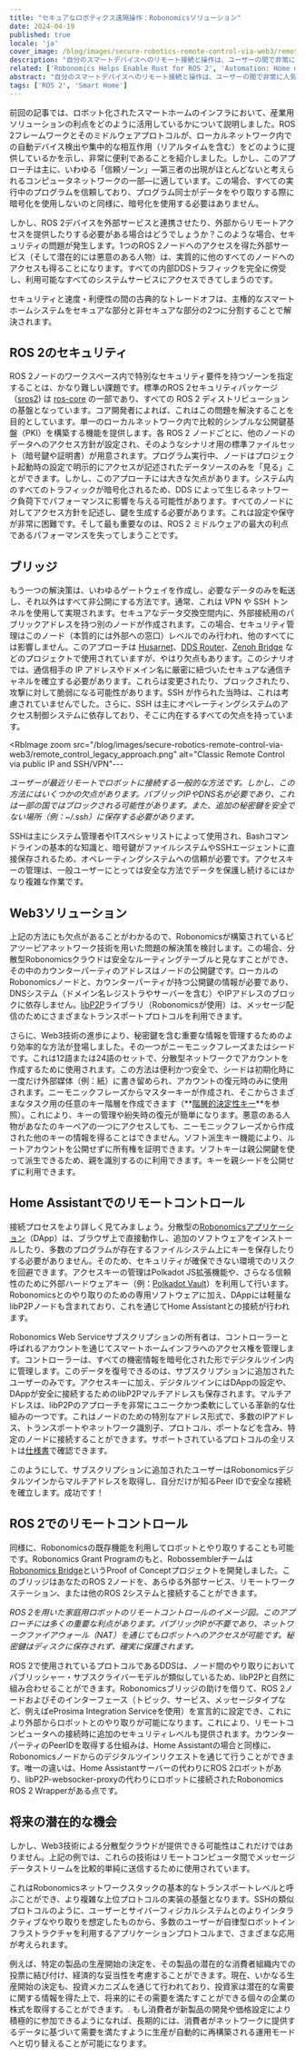 ```yaml
---
title: "セキュアなロボティクス遠隔操作：Robonomicsソリューション"
date: 2024-04-19
published: true
locale: 'ja'
cover_image: /blog/images/secure-robotics-remote-control-via-web3/remote_control_cover.png
description: "自分のスマートデバイスへのリモート接続と操作は、ユーザーの間で非常に人気のある機能です。しかし、このような一見簡単な作業でも、NATの突破からセキュリティの問題まで、経験の浅いユーザーには多くの困難が伴います。新しい記事では、Robonomicsの助けを借りてこれらの困難をどのように克服できるかを紹介します。"
related: ['Robonomics Helps Enable Rust for ROS 2', 'Automation: Home meets Industrial']
abstract: "自分のスマートデバイスへのリモート接続と操作は、ユーザーの間で非常に人気のある機能です。しかし、このような一見簡単な作業でも、NATの突破からセキュリティの問題まで、経験の浅いユーザーには多くの困難が伴います。新しい記事では、Robonomicsの助けを借りてこれらの困難をどのように克服できるかを紹介します。"
tags: ['ROS 2', 'Smart Home']
---
```


前回の記事では、ロボット化されたスマートホームのインフラにおいて、産業用ソリューションの利点をどのように活用しているかについて説明しました。ROS 2フレームワークとそのミドルウェアプロトコルが、ローカルネットワーク内での自動デバイス検出や集中的な相互作用（リアルタイムを含む）をどのように提供しているかを示し、非常に便利であることを紹介しました。しかし、このアプローチは主に、いわゆる「信頼ゾーン」―第三者の出現がほとんどないと考えられるコンピュータネットワークの一部―に適しています。この場合、すべての実行中のプログラムを信頼しており、プログラム同士がデータをやり取りする際に暗号化を使用しないのと同様に、暗号化を使用する必要はありません。

しかし、ROS 2デバイスを外部サービスと連携させたり、外部からリモートアクセスを提供したりする必要がある場合はどうでしょうか？このような場合、セキュリティの問題が発生します。1つのROS 2ノードへのアクセスを得た外部サービス（そして潜在的には悪意のある人物）は、実質的に他のすべてのノードへのアクセスも得ることになります。すべての内部DDSトラフィックを完全に傍受し、利用可能なすべてのシステムサービスにアクセスできてしまうのです。

セキュリティと速度・利便性の間の古典的なトレードオフは、主権的なスマートホームシステムをセキュアな部分と非セキュアな部分の2つに分割することで解決されます。

## ROS 2のセキュリティ

ROS 2ノードのワークスペース内で特別なセキュリティ要件を持つゾーンを指定することは、かなり難しい課題です。標準のROS 2セキュリティパッケージ（[sros2](https://docs.ros.org/ja/rolling/Concepts/Intermediate/About-Security.html)) は [ros-core](https://ros.org/reps/rep-2001.html#id32) の一部であり、すべての ROS 2 ディストリビューションの基盤となっています。コア開発者によれば、これはこの問題を解決することを目的としています。単一のローカルネットワーク内で比較的シンプルな公開鍵基盤（PKI）を構築する機能を提供します。各 ROS 2 ノードごとに、他のノードのデータへのアクセス方針が設定され、そのようなシナリオ用の標準ファイルセット（暗号鍵や証明書）が用意されます。プログラム実行中、ノードはプロジェクト起動時の設定で明示的にアクセスが記述されたデータソースのみを「見る」ことができます。しかし、このアプローチには大きな欠点があります。システム内のすべてのトラフィックが暗号化されるため、DDS によって生じるネットワーク負荷下でパフォーマンスに影響を与える可能性があります。すべてのノードに対してアクセス方針を記述し、鍵を生成する必要があります。これは設定や保守が非常に困難です。そして最も重要なのは、ROS 2 ミドルウェアの最大の利点であるパフォーマンスを失ってしまうことです。

## ブリッジ

もう一つの解決策は、いわゆるゲートウェイを作成し、必要なデータのみを転送し、それ以外はすべて非公開にする方法です。通常、これは VPN や SSH トンネルを使用して実現されます。セキュアなデータ交換空間内に、外部接続用のパブリックアドレスを持つ別のノードが作成されます。この場合、セキュリティ管理はこのノード（本質的には外部への窓口）レベルでのみ行われ、他のすべてには影響しません。このアプローチは [Husarnet](https://github.com/husarnet/husarnet)、[DDS Router](https://github.com/eProsima/DDS-Router)、[Zenoh Bridge](https://github.com/eclipse-zenoh/zenoh-plugin-ros2dds) などのプロジェクトで使用されていますが、やはり欠点もあります。このシナリオでは、通信相手の IP アドレスやドメイン名に厳密に紐づいたセキュアな通信チャネルを確立する必要があります。これらは変更されたり、ブロックされたり、攻撃に対して脆弱になる可能性があります。SSH が作られた当時は、これは考慮されていませんでした。さらに、SSH は主にオペレーティングシステムのアクセス制御システムに依存しており、そこに内在するすべての欠点を持っています。

<RbImage zoom src="/blog/images/secure-robotics-remote-control-via-web3/remote_control_legacy_approach.png" alt="Classic Remote Control via public IP and SSH/VPN"---

*ユーザーが最近リモートでロボットに接続する一般的な方法です。しかし、この方法にはいくつかの欠点があります。パブリックIPやDNS名が必要であり、これは一部の国ではブロックされる可能性があります。また、追加の秘密鍵を安全でない場所（例：~/.ssh）に保存する必要があります。*

SSHは主にシステム管理者やITスペシャリストによって使用され、Bashコマンドラインの基本的な知識と、暗号鍵がファイルシステムやSSHエージェントに直接保存されるため、オペレーティングシステムへの信頼が必要です。アクセスキーの管理は、一般ユーザーにとっては安全な方法でデータを保護し続けるにはかなり複雑な作業です。

## Web3ソリューション

上記の方法にも欠点があることがわかるので、Robonomicsが構築されているピアツーピアネットワーク技術を用いた問題の解決策を検討します。この場合、分散型Robonomicsクラウドは安全なルーティングテーブルと見なすことができ、その中のカウンターパーティのアドレスはノードの公開鍵です。ローカルのRobonomicsノードと、カウンターパーティが持つ公開鍵の情報が必要であり、DNSシステム（ドメイン名レジストラやサーバーを含む）やIPアドレスのブロックに依存しません。[libP2P](https://libp2p.io/)ライブラリ（Robonomicsが使用）は、メッセージ配信のためにさまざまなトランスポートプロトコルを利用できます。

さらに、Web3技術の進歩により、秘密鍵を含む重要な情報を管理するためのより効率的な方法が登場しました。その一つがニーモニックフレーズまたはシードです。これは12語または24語のセットで、分散型ネットワークでアカウントを作成するために使用されます。この方法は便利かつ安全で、シードは初期化時に一度だけ外部媒体（例：紙）に書き留められ、アカウントの復元時のみに使用されます。ニーモニックフレーズからマスターキーが作成され、そこからさまざまなタスク用の任意のキー階層を作成できます（**[階層的決定性キー](https://docs.substrate.io/reference/command-line-tools/subkey/#hierarchical-deterministic-keys)**を参照）。これにより、キーの管理や紛失時の復元が簡単になります。悪意のある人物があなたのキーペアの一つにアクセスしても、ニーモニックフレーズから作成された他のキーの情報を得ることはできません。ソフト派生キー機能により、ルートアカウントを公開せずに所有権を証明できます。ソフトキーは親公開鍵を使って派生できるため、親を識別するのに利用できます。キーを親シードを公開せずに利用できます。

## Home Assistantでのリモートコントロール

接続プロセスをより詳しく見てみましょう。分散型の[Robonomicsアプリケーション](https://robonomics.app/)（DApp）は、ブラウザ上で直接動作し、追加のソフトウェアをインストールしたり、多数のプログラムが存在するファイルシステム上にキーを保存したりする必要がありません。そのため、セキュリティが確保できない環境でのリスクを回避できます。アクセスキーの管理はPolkadot JS拡張機能や、さらなる信頼性のために外部ハードウェアキー（例：[Polkadot Vault](https://wiki.polkadot.network/docs/polkadot-vault)）を利用して行います。Robonomicsとのやり取りのための専用ソフトウェアに加え、DAppには軽量なlibP2Pノードも含まれており、これを通じてHome Assistantとの接続が行われます。

<RbImage zoom src="/blog/images/secure-robotics-remote-control-via-web3/robonomics_home_assistant_usecase.png" alt="Home Assistant Remote Control" />

Robonomics Web Serviceサブスクリプションの所有者は、コントローラーと呼ばれるアカウントを通じてスマートホームインフラへのアクセス権を管理します。コントローラーは、すべての機密情報を暗号化された形でデジタルツイン内に管理します。このデータを復号できるのは、サブスクリプションに追加されたユーザーのみです。アクセスキーに加え、デジタルツインにはDAppの設定や、DAppが安全に接続するためのlibP2Pマルチアドレスも保存されます。マルチアドレスは、libP2Pのアプローチを非常にユニークかつ柔軟にしている革新的な仕組みの一つです。これはノードのための特別なアドレス形式で、多数のIPアドレス、トランスポートやネットワーク識別子、プロトコル、ポートなどを含み、特定のノードに接続することができます。サポートされているプロトコルの全リストは[仕様書](https://github.com/multiformats/multiaddr/blob/master/protocols.csv)で確認できます。

このようにして、サブスクリプションに追加されたユーザーはRobonomicsデジタルツインからマルチアドレスを取得し、自分だけが知るPeer IDで安全な接続を確立します。成功です！

## ROS 2でのリモートコントロール

同様に、Robonomicsの既存機能を利用してロボットとやり取りすることも可能です。Robonomics Grant Programのもと、Robossemblerチームは[Robonomics Bridge](https://gitlab.com/robossembler/robonomics_bridge)というProof of Conceptプロジェクトを開発しました。このブリッジはあなたのROS 2ノードを、あらゆる外部サービス、リモートワークステーション、または他のROS 2システムと接続することができます。

<RbImage zoom src="/blog/images/secure-robotics-remote-control-via-web3/robonomics_ros2_usecase.png" alt="ROS 2 Remote Control with Robonomics" />

*ROS 2を用いた家庭用ロボットのリモートコントロールのイメージ図。このアプローチには多くの重要な利点があります。パブリックIPが不要であり、ネットワークファイアウォール（NAT）を通じてもロボットへのアクセスが可能です。秘密鍵はディスクに保存されず、確実に保護されます。*

ROS 2で使用されているプロトコルであるDDSは、ノード間のやり取りにおいてパブリッシャー・サブスクライバーモデルが類似しているため、libP2Pと自然に組み合わせることができます。Robonomicsブリッジの助けを借りて、ROS 2ノードおよびそのインターフェース（トピック、サービス、メッセージタイプなど、例えばeProsima Integration Serviceを使用）を宣言的に設定でき、これにより外部からロボットとのやり取りが可能になります。これにより、リモートコンピュータへの接続時に追加のセキュリティレベルも提供されます。カウンターパーティのPeerIDを取得する仕組みは、Home Assistantの場合と同様に、Robonomicsノードからのデジタルツインリクエストを通じて行うことができます。唯一の違いは、Home Assistantサーバーの代わりにROS 2ロボットがあり、libP2P-websocker-proxyの代わりにロボットに接続されたRobonomics ROS 2 Wrapperがある点です。

## 将来の潜在的な機会

しかし、Web3技術による分散型クラウドが提供できる可能性はこれだけではありません。上記の例では、これらの技術はリモートコンピュータ間でメッセージデータストリームを比較的単純に送信するために使用されています。

これはRobonomicsネットワークスタックの基本的なトランスポートレベルと呼ぶことができ、より複雑な上位プロトコルの実装の基盤となります。SSHの類似プロトコルのように、ユーザーとサイバーフィジカルシステムとのよりインタラクティブなやり取りを想定したものから、多数のユーザーが自律型ロボットインフラストラクチャを利用するアプリケーションプロトコルまで、さまざまな応用が考えられます。

例えば、特定の製品の生産開始の決定を、その製品の潜在的な消費者組織内での投票に結び付け、経済的な妥当性を考慮することができます。現在、いかなる生産開始の決定も、投資メカニズムを通じて行われており、投資家は潜在的な需要に関する情報を得た上で、将来的にその需要を満たすことができる個々の企業の株式を取得することができます。. もし消費者が新製品の開発や価格設定により積極的に参加できるようになれば、長期的には、消費者がネットワークに提供するデータに基づいて需要を満たすように生産が自動的に再構築される運用モードへと切り替えることが可能になります。